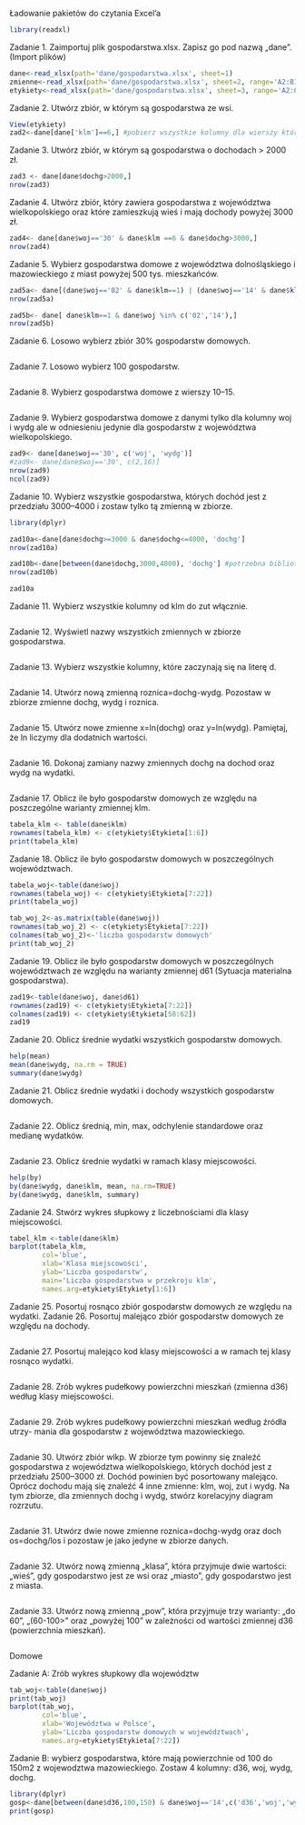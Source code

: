 
Ładowanie pakietów do czytania Excel'a
```r
library(readxl)
```

Zadanie 1. Zaimportuj plik gospodarstwa.xlsx. Zapisz go pod nazwą „dane”.(Import plików)
```r
dane<-read_xlsx(path='dane/gospodarstwa.xlsx', sheet=1)
zmienne<-read_xlsx(path='dane/gospodarstwa.xlsx', sheet=2, range='A2:B18')
etykiety<-read_xlsx(path='dane/gospodarstwa.xlsx', sheet=3, range='A2:C70')
```

Zadanie 2. Utwórz zbiór, w którym są gospodarstwa ze wsi.
```r
View(etykiety)
zad2<-dane[dane['klm']==6,] #pobierz wszystkie kolumny dla wierszy które w kolumnie klm przyjmuje wartość 6
```

Zadanie 3. Utwórz zbiór, w którym są gospodarstwa o dochodach > 2000 zł.
```r
zad3 <- dane[dane$dochg>2000,]
nrow(zad3)
```

Zadanie 4. Utwórz zbiór, który zawiera gospodarstwa z województwa wielkopolskiego oraz które zamieszkują wieś i mają dochody powyżej 3000 zł.
```r
zad4<- dane[dane$woj=='30' & dane$klm ==6 & dane$dochg>3000,]
nrow(zad4)
```

Zadanie 5. Wybierz gospodarstwa domowe z województwa dolnośląskiego i mazowieckiego z miast powyżej 500 tys. mieszkańców.
```r
zad5a<- dane[(dane$woj=='02' & dane$klm==1) | (dane$woj=='14' & dane$klm==1),]
nrow(zad5a)

zad5b<- dane[ dane$klm==1 & dane$woj %in% c('02','14'),]
nrow(zad5b)
```

Zadanie 6. Losowo wybierz zbiór 30% gospodarstw domowych.
```r

```

Zadanie 7. Losowo wybierz 100 gospodarstw.
```r

```

Zadanie 8. Wybierz gospodarstwa domowe z wierszy 10–15.
```r

```

Zadanie 9. Wybierz gospodarstwa domowe z danymi tylko dla kolumny woj i wydg ale w odniesieniu jedynie dla gospodarstw z województwa wielkopolskiego.
```r
zad9<- dane[dane$woj=='30', c('woj', 'wydg')]
#zad9<- dane[dane$woj=='30', c(2,16)]
nrow(zad9)
ncol(zad9)
```

Zadanie 10. Wybierz wszystkie gospodarstwa, których dochód jest z przedziału 3000–4000 i zostaw tylko tą zmienną w zbiorze.
```r
library(dplyr)

zad10a<-dane[dane$dochg>=3000 & dane$dochg<=4000, 'dochg']
nrow(zad10a)

zad10b<-dane[between(dane$dochg,3000,4000), 'dochg'] #potrzebna biblioteka dplyr
nrow(zad10b)

zad10a
```

Zadanie 11. Wybierz wszystkie kolumny od klm do zut włącznie.
```r


```

Zadanie 12. Wyświetl nazwy wszystkich zmiennych w zbiorze gospodarstwa.
```r

```

Zadanie 13. Wybierz wszystkie kolumny, które zaczynają się na literę d.
```r

```

Zadanie 14. Utwórz nową zmienną roznica=dochg-wydg. Pozostaw w zbiorze zmienne dochg, wydg i roznica.
```r

```

Zadanie 15. Utwórz nowe zmienne x=ln(dochg) oraz y=ln(wydg). Pamiętaj, że ln liczymy dla dodatnich wartości.
```r

```

Zadanie 16. Dokonaj zamiany nazwy zmiennych dochg na dochod oraz wydg na wydatki.
```r

```

Zadanie 17. Oblicz ile było gospodarstw domowych ze względu na poszczególne warianty zmiennej klm.
```r
tabela_klm <- table(dane$klm)
rownames(tabela_klm) <- c(etykiety$Etykieta[1:6])
print(tabela_klm)
```

Zadanie 18. Oblicz ile było gospodarstw domowych w poszczególnych województwach.
```r
tabela_woj<-table(dane$woj)
rownames(tabela_woj) <- c(etykiety$Etykieta[7:22])
print(tabela_woj)
```
```r
tab_woj_2<-as.matrix(table(dane$woj))
rownames(tab_woj_2) <- c(etykiety$Etykieta[7:22])
colnames(tab_woj_2)<-'liczba gospodarstw domowych'
print(tab_woj_2)
```


Zadanie 19. Oblicz ile było gospodarstw domowych w poszczególnych województwach ze względu na warianty
zmiennej d61 (Sytuacja materialna gospodarstwa).
```r
zad19<-table(dane$woj, dane$d61)
rownames(zad19) <- c(etykiety$Etykieta[7:22])
colnames(zad19) <- c(etykiety$Etykieta[58:62])
zad19
```

Zadanie 20. Oblicz średnie wydatki wszystkich gospodarstw domowych.
```r
help(mean)
mean(dane$wydg, na.rm = TRUE)
summary(dane$wydg)
```

Zadanie 21. Oblicz średnie wydatki i dochody wszystkich gospodarstw domowych.
```r

```

Zadanie 22. Oblicz średnią, min, max, odchylenie standardowe oraz medianę wydatków.
```r

```

Zadanie 23. Oblicz średnie wydatki w ramach klasy miejscowości.
```r
help(by)
by(dane$wydg, dane$klm, mean, na.rm=TRUE)
by(dane$wydg, dane$klm, summary)
```

Zadanie 24. Stwórz wykres słupkowy z liczebnościami dla klasy miejscowości.
```r
tabel_klm <-table(dane$klm)
barplot(tabela_klm,
        col='blue', 
        xlab='Klasa miejscowości', 
        ylab='Liczba gospodarstw', 
        main='Liczba gospodarstwa w przekroju klm',
        names.arg=etykiety$Etykiety[1:6])
```

Zadanie 25. Posortuj rosnąco zbiór gospodarstw domowych ze względu na wydatki. Zadanie 26. Posortuj malejąco zbiór gospodarstw domowych ze względu na dochody.
```r

```

Zadanie 27. Posortuj malejąco kod klasy miejscowości a w ramach tej klasy rosnąco wydatki.
```r

```

Zadanie 28. Zrób wykres pudełkowy powierzchni mieszkań (zmienna d36) według klasy miejscowości.
```r

```

Zadanie 29. Zrób wykres pudełkowy powierzchni mieszkań według źródła utrzy- mania dla gospodarstw z województwa mazowieckiego.
```r

```

Zadanie 30. Utwórz zbiór wlkp. W zbiorze tym powinny się znaleźć gospodarstwa z województwa wielkopolskiego, których dochód jest z przedziału 2500–3000 zł. Dochód powinien być posortowany malejąco. Oprócz dochodu mają się znaleźć 4 inne zmienne: klm, woj, zut i wydg. Na tym zbiorze, dla zmiennych dochg i wydg, stwórz korelacyjny diagram rozrzutu.
```r

```

Zadanie 31. Utwórz dwie nowe zmienne roznica=dochg-wydg oraz doch os=dochg/los i pozostaw je jako jedyne w zbiorze danych.
```r

```

Zadanie 32. Utwórz nową zmienną „klasa”, która przyjmuje dwie wartości: „wieś”, gdy gospodarstwo jest ze wsi oraz „miasto”, gdy gospodarstwo jest z miasta.
```r

```

Zadanie 33. Utwórz nową zmienną „pow”, która przyjmuje trzy warianty: „do 60”, „(60-100>” oraz „powyżej 100” w zależności od wartości zmiennej d36 (powierzchnia mieszkań).
```r

```

Domowe

Zadanie A: Zrób wykres słupkowy dla województw
```r

tab_woj<-table(dane$woj)
print(tab_woj)
barplot(tab_woj,
        col='blue',
        xlab='Województwa w Polsce', 
        ylab='Liczba gospodarstw domowych w województwach', 
        names.arg=etykiety$Etykieta[7:22])
```

Zadanie B: wybierz gospodarstwa, które mają powierzchnie od 100 do 150m2 z wojewodztwa mazowieckiego. Zostaw 4 kolumny: d36, woj, wydg, dochg.
```r
library(dplyr)
gosp<-dane[between(dane$d36,100,150) & dane$woj=='14',c('d36','woj','wydg','dochg')]
print(gosp)
```

